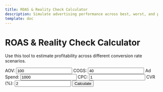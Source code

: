 ```yaml
---
title: ROAS & Reality Check Calculator
description: Simulate advertising performance across best, worst, and probable scenarios.
template: doc
---
```


# ROAS & Reality Check Calculator

Use this tool to estimate profitability across different conversion rate scenarios.

<div id="roas-root">
  <form id="roas-form">
    <label>AOV: <input type="number" id="aov" value="100" step="0.01"></label>
    <label>COGS: <input type="number" id="cogs" value="40" step="0.01"></label>
    <label>Ad Spend: <input type="number" id="spend" value="1000" step="0.01"></label>
    <label>CPC: <input type="number" id="cpc" value="1" step="0.01"></label>
    <label>CVR (%): <input type="number" id="cvr" value="2" step="0.01"></label>
    <button type="submit">Calculate</button>
  </form>
  <div id="roas-results"></div>
  <svg id="roas-chart" width="600" height="300"></svg>
</div>

<script src="https://cdn.jsdelivr.net/npm/d3@7"></script>
<script type="module" src="/js/roas-calculator.js"></script>

